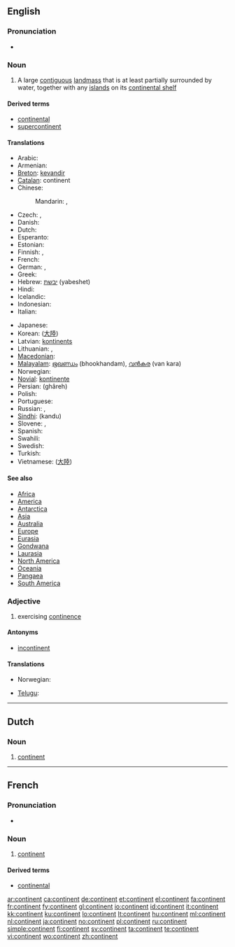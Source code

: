 {{wikipedia}}
==English==

===Pronunciation===
* {{audio|en-us-continent.ogg|Audio (US)}}

===Noun===
{{en-noun}}

# A large [[contiguous]] [[landmass]] that is at least partially surrounded by water, together with any [[island]]s on its [[continental shelf]]

====Derived terms====
* [[continental]]
* [[supercontinent]]

====Translations====
{{trans-top|large contiguous landmass}}
* Arabic: {{t|ar|قارة|f|tr=qaarra|sc=Arab}}
* Armenian: {{t-|hy|մայրցամաք|tr=mayrc'amak'|sc=Armn|xs=Armenian}}
* [[Breton]]: [[kevandir]] {{m}}
* [[Catalan]]: continent {{m}}
* Chinese:
*: Mandarin: {{t-|cmn|大陸|sc=Hani|xs=Mandarin}},  {{t-|cmn|大陆|tr=dàlù|sc=Hani|xs=Mandarin}}
* Czech: {{t-|cs|kontinent|m}}, {{t-|cs|světadíl|m}}
* Danish: {{t-|da|kontinent}}
* Dutch: {{t+|nl|continent|n}}
* Esperanto: {{t+|eo|kontinento|xs=Esperanto}}
* Estonian: {{t-|et|maailmajagu}}
* Finnish: {{t+|fi|maanosa}}, {{t+|fi|manner}}
* French: {{t+|fr|continent|m}}
* German: {{t+|de|Kontinent|m}}, {{t+|de|Erdteil|m}}
* Greek: {{t+|el|ήπειρος|f|tr=ípeiros|sc=Grek}}
* Hebrew: [[יבשת]] (yabeshet) {{f}}
* Hindi: {{t-|hi|महाद्वीप|sc=Deva|xs=Hindi}}
* Icelandic: {{t+|is|heimsálfa|f}}
* Indonesian: {{t+|id|benua|xs=Indonesian}}
* Italian: {{t+|it|continente|m}}
{{trans-mid}}
* Japanese: {{t+|ja|大陸|tr=たいりく, tairikú|sc=Jpan}}
* Korean: {{t|ko|대륙|tr=daeryuk|sc=Kore}} ([[大陸]])
* Latvian: [[kontinents]] {{m}}
* Lithuanian: {{t+|lt|žemynas|m|xs=Lithuanian}}, {{t+|lt|kontinentas|m|xs=Lithuanian}}
* [[Macedonian]]: {{t-|mk|континент|m|tr=kontinént|sc=Cyrl|xs=Macedonian}}
* [[Malayalam]]: [[ഭൂഖണ്ഡം]] (bhookhandam), [[വന്‍കര]] (van kara)
* Norwegian: {{t-|no|kontinent|n}}
* [[Novial]]: [[kontinente]]
* Persian: {{fa-Arab|[[قاره]]}} (ghâreh)
* Polish: {{t+|pl|kontynent|m}}
* Portuguese: {{t+|pt|continente|m}}
* Russian: {{t+|ru|континент|m|tr=kontinént|sc=Cyrl}}, {{t+|ru|материк|m|tr=materík|sc=Cyrl}}
* [[Sindhi]]: {{sd-Arab|[[کَنڊُ]]}} (kandu) {{m}}
* Slovene: {{t+|sl|celina|f}}, {{t+|sl|kontinent|m}}
* Spanish: {{t+|es|continente|m}}
* Swahili: {{t-|sw|bara|xs=Swahili}}
* Swedish: {{t+|sv|kontinent}}
* Turkish: {{t+|tr|kıta}}
* Vietnamese: {{t+|vi|đại lục|xs=Vietnamese}} ([[大陸]])
{{trans-bottom}}

====See also====
* [[Africa]]
* [[America]]
* [[Antarctica]]
* [[Asia]]
* [[Australia]]
* [[Europe]]
* [[Eurasia]]
* [[Gondwana]]
* [[Laurasia]]
* [[North America]]
* [[Oceania]]
* [[Pangaea]]
* [[South America]]

===Adjective===
{{en-adj}}

# exercising [[continence]]

====Antonyms====
* [[incontinent]]

====Translations====
{{trans-top|exercising continence}}
* Norwegian: {{t-|no|kontinent}}
{{trans-mid}}
* [[Telugu]]: {{t|te|ఖండము|tr=khanḍamu|sc=Telu}}
{{trans-bottom}}

----

==Dutch==
===Noun===
{{nl-noun|g=n||*}}
# [[#English|continent]]

----

==French==

===Pronunciation===
* {{audio|Fr-continent.ogg|Audio}}

===Noun===
{{fr-noun|m}}

# [[#English|continent]]

====Derived terms====
* [[continental]]

[[ar:continent]]
[[ca:continent]]
[[de:continent]]
[[et:continent]]
[[el:continent]]
[[fa:continent]]
[[fr:continent]]
[[fy:continent]]
[[gl:continent]]
[[io:continent]]
[[id:continent]]
[[it:continent]]
[[kk:continent]]
[[ku:continent]]
[[lo:continent]]
[[lt:continent]]
[[hu:continent]]
[[ml:continent]]
[[nl:continent]]
[[ja:continent]]
[[no:continent]]
[[pl:continent]]
[[ru:continent]]
[[simple:continent]]
[[fi:continent]]
[[sv:continent]]
[[ta:continent]]
[[te:continent]]
[[vi:continent]]
[[wo:continent]]
[[zh:continent]]